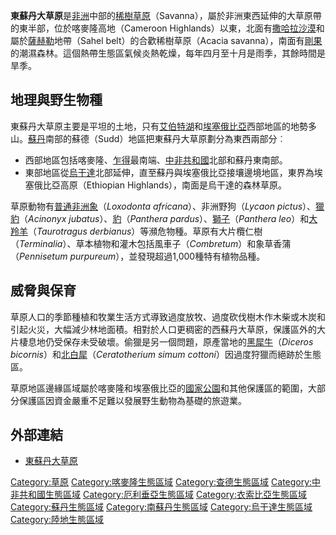 '''東蘇丹大草原'''是[[非洲|非洲]]中部的[[稀樹草原|稀樹草原]]（Savanna），屬於非洲東西延伸的大草原帶的東半部，位於喀麥隆高地（Cameroon Highlands）以東，北面有[[撒哈拉沙漠|撒哈拉沙漠]]和屬於[[薩赫勒|薩赫勒]]地帶（Sahel belt）的合歡稀樹草原（Acacia savanna），南面有[[剛果|剛果]]的潮濕森林。這個熱帶生態區氣候炎熱乾燥，每年四月至十月是雨季，其餘時間是旱季。

==地理與野生物種==
東蘇丹大草原主要是平坦的土地，只有[[艾伯特湖|艾伯特湖]]和[[埃塞俄比亞|埃塞俄比亞]]西部地區的地勢多山。[[蘇丹|蘇丹]]南部的蘇德（Sudd）地區把東蘇丹大草原劃分為東西兩部分︰
* 西部地區包括喀麥隆、[[乍得|乍得]]最南端、[[中非共和國|中非共和國]]北部和蘇丹東南部。
* 東部地區從[[烏干達|烏干達]]北部延伸，直至蘇丹與埃塞俄比亞接壤邊境地區，東界為埃塞俄比亞高原（Ethiopian Highlands），南面是烏干達的森林草原。

草原動物有[[普通非洲象|普通非洲象]]（''Loxodonta africana''）、非洲野狗（''Lycaon pictus''）、[[獵豹|獵豹]]（''Acinonyx jubatus''）、[[豹|豹]]（''Panthera pardus''）、[[獅子|獅子]]（''Panthera leo''）和[[大羚羊|大羚羊]]（''Taurotragus derbianus''）等瀕危物種。草原有大片欖仁樹（''Terminalia''）、草本植物和灌木包括風車子（''Combretum''）和象草香蒲（''Pennisetum purpureum''），並發現超過1,000種特有植物品種。

==威脅與保育==
草原人口的季節種植和牧業生活方式導致過度放牧、過度砍伐樹木作木柴或木炭和引起火災，大幅減少林地面積。相對於人口更稠密的西蘇丹大草原，保護區外的大片棲息地仍受保存未受破壞。偷獵是另一個問題，原產當地的[[黑犀牛|黑犀牛]]（''Diceros bicornis''）和[[白犀|北白犀]]（''Ceratotherium simum cottoni''）因過度狩獵而絕跡於生態區。

草原地區邊緣區域屬於喀麥隆和埃塞俄比亞的[[國家公園|國家公園]]和其他保護區的範圍，大部分保護區因資金嚴重不足難以發展野生動物為基礎的旅遊業。

==外部連結==
* [http://www.worldwildlife.org/wildworld/profiles/terrestrial/at/at0705_full.html 東蘇丹大草原] {{Wayback|url=http://www.worldwildlife.org/wildworld/profiles/terrestrial/at/at0705_full.html |date=20060615125039 }}

[[Category:草原|Category:草原]]
[[Category:喀麥隆生態區域|Category:喀麥隆生態區域]]
[[Category:查德生態區域|Category:查德生態區域]]
[[Category:中非共和國生態區域|Category:中非共和國生態區域]]
[[Category:厄利垂亞生態區域|Category:厄利垂亞生態區域]]
[[Category:衣索比亞生態區域|Category:衣索比亞生態區域]]
[[Category:蘇丹生態區域|Category:蘇丹生態區域]]
[[Category:南蘇丹生態區域|Category:南蘇丹生態區域]]
[[Category:烏干達生態區域|Category:烏干達生態區域]]
[[Category:陸地生態區域|Category:陸地生態區域]]